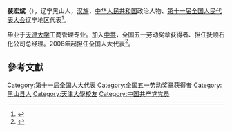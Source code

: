 '''裴宏斌'''（{{bd|1963年||}}），辽宁黑山人，[[汉族|汉族]]，[[中华人民共和国|中华人民共和国]]政治人物、[[第十一届全国人民代表大会|第十一届全国人民代表大会]]辽宁地区代表<ref>{{cite web|author=新华网|title=第十一届全国人大代表|url=http://news.xinhuanet.com/ziliao/2008-03/03/content_7708230.htm?node=36628|publisher=新华网|accessdate=2014-01-07|archive-date=2014-01-10|archive-url=https://web.archive.org/web/20140110211415/http://news.xinhuanet.com/ziliao/2008-03/03/content_7708230.htm?node=36628|dead-url=no}}</ref>。

毕业于[[天津大学|天津大学]]工商管理专业。加入[[中共|中共]]，全国五一劳动奖章获得者、担任抚顺石化公司总经理。2008年起担任全国人大代表<ref>{{cite news|title=全国人大代表信息-裴宏斌|url=http://210.82.31.1:8084/delegate/viewDelegate.action?dbid=110456|accessdate=2013-04-05|newspaper=全国人大网|archive-url=https://web.archive.org/web/20140306044707/http://www.npc.gov.cn/delegate/viewDelegate.action?dbid=110456|archive-date=2014-03-06|dead-url=yes}}</ref>。

==參考文獻==
{{reflist}}
{{中國人物小作品}}
{{DEFAULTSORT:pei hongbin}}
[[Category:第十一届全国人大代表|Category:第十一届全国人大代表]]
[[Category:全国五一劳动奖章获得者|Category:全国五一劳动奖章获得者]]
[[Category:黑山县人|Category:黑山县人]]
[[Category:天津大學校友|Category:天津大學校友]]
[[Category:中国共产党党员|Category:中国共产党党员]]